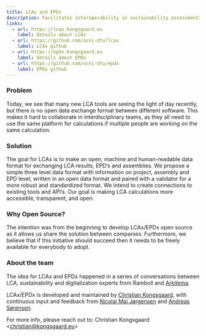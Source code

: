 ```yaml
---
title: LCAx and EPDx
description: Facilitates interoperability in sustainability assessments by developing an open data format for LCA results and EPD information, promoting transparent and collaborative environmental impact analysis.
links:
  - url: https://lcax.kongsgaard.eu
    label: Details about LCAx
  - url: https://github.com/ocni-dtu/lcax
    label: LCAx github
  - url: https://epdx.kongsgaard.eu
    label: Details about EPDx
  - url: https://github.com/ocni-dtu/epdx
    label: EPDx github
---
```


### Problem

Today, we see that many new LCA tools are seeing the light of day recently, but there is no open data exchange format between different software. This makes it hard to collaborate in interdisciplinary teams, as they all need to use the same platform for calculations if multiple people are working on the same calculation.

### Solution

The goal for LCAx is to make an open, machine and human-readable data format for exchanging LCA results, EPD’s and assemblies. We propose a simple three level data format with information on project, assembly and EPD level, written in an open data format and paired with a validator for a more robust and standardized format. We intend to create connections to existing tools and API’s. Our goal is making LCA calculations more accessible, transparent, and open.

### Why Open Source?

The intention was from the beginning to develop LCAx/EPDx open source as it allows us share the solution between companies. Furthermore, we believe that if this initiative should succeed then it needs to be freely available for everybody to adopt.

### About the team

The idea for LCAx and EPDx happened in a series of conversations between LCA, sustainability and digitalization experts from Ramboll and [Arkitema](https://www.arkitema.com/en/).

LCAx/EPDx is developed and maintained by [Christian Kongsgaard](https://www.linkedin.com/in/christian-kongsgaard/), with continuous input and feedback from [Nicolai Mai Jørgensen](https://www.linkedin.com/in/nicolai-j%C3%B8rgensen/) and [Andreas Sørensen](https://www.linkedin.com/in/a-soerensen/).

For more info, please reach out to: Christian Kongsgaard &lt;christian@kongsgaard.eu&gt;
